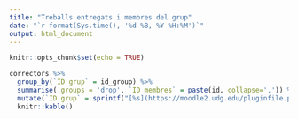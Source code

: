 ```yaml
---
title: "Treballs entregats i membres del grup"
date: "`r format(Sys.time(), '%d %B, %Y %H:%M')`"
output: html_document
---
```


```r
knitr::opts_chunk$set(echo = TRUE)
```

```r
correctors %>%
  group_by(`ID grup` = id_group) %>%
  summarise(.groups = 'drop', `ID membres` = paste(id, collapse=',')) %>%
  mutate(`ID grup` = sprintf("[%s](https://moodle2.udg.edu/pluginfile.php/1681165/mod_folder/content/0/treball_2_%s.pdf)", `ID grup`, `ID grup`)) %>%
  knitr::kable()
```
